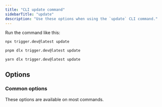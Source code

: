 ```yaml
---
title: "CLI update command"
sidebarTitle: "update"
description: "Use these options when using the `update` CLI command."
---
```



Run the command like this:

<CodeGroup>

```bash npm
npx trigger.dev@latest update
```

```bash pnpm
pnpm dlx trigger.dev@latest update
```

```bash yarn
yarn dlx trigger.dev@latest update
```

</CodeGroup>

## Options

### Common options

These options are available on most commands.

<LogLevelOption />

<SkipTelemetryOption />

<HelpOption />

<VersionOption />

